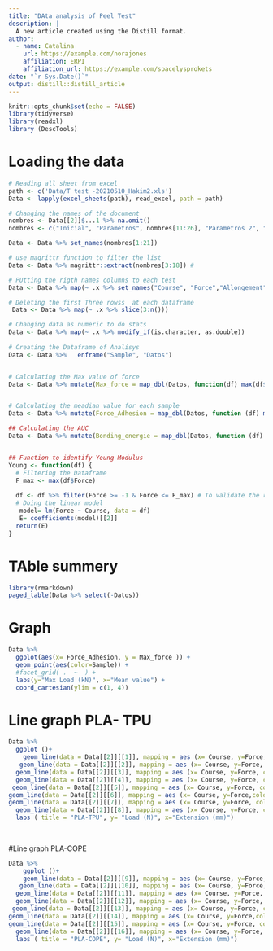 ---
title: "DAta analysis of Peel Test"
description: |
  A new article created using the Distill format.
author:
  - name: Catalina
    url: https://example.com/norajones
    affiliation: ERPI
    affiliation_url: https://example.com/spacelysprokets
date: "`r Sys.Date()`"
output: distill::distill_article
---

```{r setup, include=FALSE}
knitr::opts_chunk$set(echo = FALSE)
library(tidyverse)
library(readxl)
library (DescTools)
```


# Loading the data

```{r, include=FALSE}

# Reading all sheet from excel
path <- c('Data/T test -20210510_Hakim2.xls')
Data <- lapply(excel_sheets(path), read_excel, path = path)

# Changing the names of the document
nombres <- Data[[2]]$...1 %>% na.omit()
nombres <- c("Inicial", "Parametros", nombres[11:26], "Parametros 2", "Resultado PLA - TPU", "Resultados PLA COPE")

Data <- Data %>% set_names(nombres[1:21]) 

# use magrittr function to filter the list
Data <- Data %>% magrittr::extract(nombres[3:18]) # 

# PUtting the rigth names columns to each test
Data <- Data %>% map(~ .x %>% set_names("Course", "Force","Allongement","Allongement nominal", "Temps", "Cycle"))

# Deleting the first Three rowss  at each dataframe
 Data <- Data %>% map(~ .x %>% slice(3:n()))

# Changing data as numeric to do stats
Data <- Data %>% map(~ .x %>% modify_if(is.character, as.double))
  
# Creating the Dataframe of Analisys
Data <- Data %>%   enframe("Sample", "Datos")


# Calculating the Max value of force
Data <- Data %>% mutate(Max_force = map_dbl(Datos, function(df) max(df$Force)))


# Calculating the meadian value for each sample
Data <- Data %>% mutate(Force_Adhesion = map_dbl(Datos, function (df) median(df$Force)))

## Calculating the AUC 
Data <- Data %>% mutate(Bonding_energie = map_dbl(Datos, function (df) AUC(df$Course, df$Force, from =0, to= 40, method = "step")))


## Function to identify Young Modulus
Young <- function(df) {
  # Filtering the Dataframe
  F_max <- max(df$Force)
  
  df <- df %>% filter(Force >= -1 & Force <= F_max) # To validate the range
  # Doing the linear model
   model= lm(Force ~ Course, data = df)
   E= coefficients(model)[[2]]
  return(E)
}


```


# TAble summery
```{r}
library(rmarkdown)
paged_table(Data %>% select(-Datos))
```


# Graph
```{r}

Data %>% 
  ggplot(aes(x= Force_Adhesion, y = Max_force )) +
  geom_point(aes(color=Sample)) +
  #facet_grid( .  ~  ) +
  labs(y="Max Load (kN)", x="Mean value") +
  coord_cartesian(ylim = c(1, 4))
```
# Line graph PLA- TPU 
```{r}

Data %>% 
  ggplot ()+
    geom_line(data = Data[[2]][[1]], mapping = aes (x= Course, y=Force,  color = "21.88")) +
   geom_line(data = Data[[2]][[2]], mapping = aes (x= Course, y=Force, color = "21.88"))+
  geom_line(data = Data[[2]][[3]], mapping = aes (x= Course, y=Force, color = "21.78"))+
  geom_line(data = Data[[2]][[4]], mapping = aes (x= Course, y=Force, color = "21.83"))+
 geom_line(data = Data[[2]][[5]], mapping = aes (x= Course, y=Force, color = "21.83"))+
geom_line(data = Data[[2]][[6]], mapping = aes (x= Course, y=Force,color = "21.78"))+
geom_line(data = Data[[2]][[7]], mapping = aes (x= Course, y=Force, color = "21.73"))+
  geom_line(data = Data[[2]][[8]], mapping = aes (x= Course, y=Force, color = "21.73"))+
  labs ( title = "PLA-TPU", y= "Load (N)", x="Extension (mm)")
  
  
```

#Line graph PLA-COPE

```{r}

Data %>% 
    ggplot ()+
    geom_line(data = Data[[2]][[9]], mapping = aes (x= Course, y=Force,  color = "21.88")) +
   geom_line(data = Data[[2]][[10]], mapping = aes (x= Course, y=Force, color = "21.88"))+
  geom_line(data = Data[[2]][[11]], mapping = aes (x= Course, y=Force, color = "21.83"))+
  geom_line(data = Data[[2]][[12]], mapping = aes (x= Course, y=Force, color = "21.83"))+
 geom_line(data = Data[[2]][[13]], mapping = aes (x= Course, y=Force, color = "21.78"))+
geom_line(data = Data[[2]][[14]], mapping = aes (x= Course, y=Force,color = "21.78"))+
geom_line(data = Data[[2]][[15]], mapping = aes (x= Course, y=Force, color = "21.73"))+
  geom_line(data = Data[[2]][[16]], mapping = aes (x= Course, y=Force, color = "21.73"))+
  labs ( title = "PLA-COPE", y= "Load (N)", x="Extension (mm)")
```


